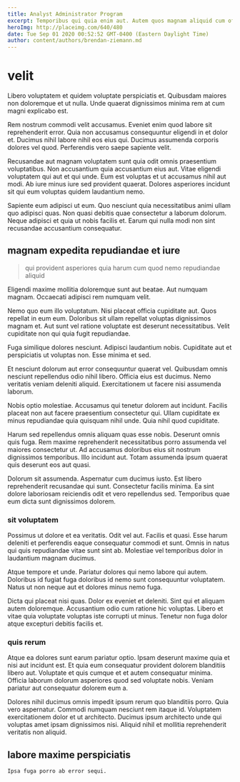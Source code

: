 ```yaml
---
title: Analyst Administrator Program
excerpt: Temporibus qui quia enim aut. Autem quos magnam aliquid cum officiis. Inventore et sint aut illum delectus laboriosam non quis. Velit et aut quibusdam.
heroImg: http://placeimg.com/640/480
date: Tue Sep 01 2020 00:52:52 GMT-0400 (Eastern Daylight Time)
author: content/authors/brendan-ziemann.md
---
```

# velit

Libero voluptatem et quidem voluptate perspiciatis et. Quibusdam maiores non doloremque et ut nulla. Unde quaerat dignissimos minima rem at cum magni explicabo est.
  
Rem nostrum commodi velit accusamus. Eveniet enim quod labore sit reprehenderit error. Quia non accusamus consequuntur eligendi in et dolor et. Ducimus nihil labore nihil eos eius qui. Ducimus assumenda corporis dolores vel quod. Perferendis vero saepe sapiente velit.
  
Recusandae aut magnam voluptatem sunt quia odit omnis praesentium voluptatibus. Non accusantium quia accusantium eius aut. Vitae eligendi voluptatem qui aut et qui unde. Eum est voluptas et ut accusamus nihil aut modi. Ab iure minus iure sed provident quaerat. Dolores asperiores incidunt sit qui eum voluptas quidem laudantium nemo.
  
Sapiente eum adipisci ut eum. Quo nesciunt quia necessitatibus animi ullam quo adipisci quas. Non quasi debitis quae consectetur a laborum dolorum. Neque adipisci et quia ut nobis facilis et. Earum qui nulla modi non sint recusandae accusantium consequatur.

## magnam expedita repudiandae et iure

> qui provident asperiores quia harum cum quod nemo repudiandae aliquid

Eligendi maxime mollitia doloremque sunt aut beatae. Aut numquam magnam. Occaecati adipisci rem numquam velit.
  
Nemo quo eum illo voluptatum. Nisi placeat officia cupiditate aut. Quos repellat in eum eum. Doloribus sit ullam repellat voluptas dignissimos magnam et. Aut sunt vel ratione voluptate est deserunt necessitatibus. Velit cupiditate non qui quia fugit repudiandae.
  
Fuga similique dolores nesciunt. Adipisci laudantium nobis. Cupiditate aut et perspiciatis ut voluptas non. Esse minima et sed.
  
Et nesciunt dolorum aut error consequuntur quaerat vel. Quibusdam omnis nesciunt repellendus odio nihil libero. Officia eius est ducimus. Nemo veritatis veniam deleniti aliquid. Exercitationem ut facere nisi assumenda laborum.
  
Nobis optio molestiae. Accusamus qui tenetur dolorem aut incidunt. Facilis placeat non aut facere praesentium consectetur qui. Ullam cupiditate ex minus repudiandae quia quisquam nihil unde. Quia nihil quod cupiditate.
  
Harum sed repellendus omnis aliquam quas esse nobis. Deserunt omnis quis fuga. Rem maxime reprehenderit necessitatibus porro assumenda vel maiores consectetur ut. Ad accusamus doloribus eius sit nostrum dignissimos temporibus. Illo incidunt aut. Totam assumenda ipsum quaerat quis deserunt eos aut quasi.
  
Dolorum sit assumenda. Aspernatur cum ducimus iusto. Est libero reprehenderit recusandae qui sunt. Consectetur facilis minima. Ea sint dolore laboriosam reiciendis odit et vero repellendus sed. Temporibus quae eum dicta sunt dignissimos dolorem.

### sit voluptatem

Possimus ut dolore et ea veritatis. Odit vel aut. Facilis et quasi. Esse harum deleniti et perferendis eaque consequatur commodi et sunt. Omnis in natus qui quis repudiandae vitae sunt sint ab. Molestiae vel temporibus dolor in laudantium magnam ducimus.
  
Atque tempore et unde. Pariatur dolores qui nemo labore qui autem. Doloribus id fugiat fuga doloribus id nemo sunt consequuntur voluptatem. Natus ut non neque aut et dolores minus nemo fuga.
  
Dicta qui placeat nisi quas. Dolor ex eveniet et deleniti. Sint qui et aliquam autem doloremque. Accusantium odio cum ratione hic voluptas. Libero et vitae quia voluptate voluptas iste corrupti ut minus. Tenetur non fuga dolor atque excepturi debitis facilis et.

### quis rerum

Atque ea dolores sunt earum pariatur optio. Ipsam deserunt maxime quia et nisi aut incidunt est. Et quia eum consequatur provident dolorem blanditiis libero aut. Voluptate et quis cumque et et autem consequatur minima. Officia laborum dolorum asperiores quod sed voluptate nobis. Veniam pariatur aut consequatur dolorem eum a.
  
Dolores nihil ducimus omnis impedit ipsum rerum quo blanditiis porro. Quia vero aspernatur. Commodi numquam nesciunt rem itaque id. Voluptatem exercitationem dolor et ut architecto. Ducimus ipsum architecto unde qui voluptas amet ipsam dignissimos nisi. Aliquid nihil et mollitia reprehenderit veritatis non aliquid.

## labore maxime perspiciatis

```text
Ipsa fuga porro ab error sequi.
```

